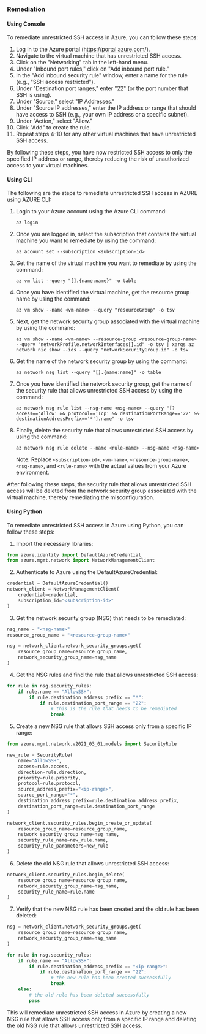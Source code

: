 ### Remediation

#### Using Console

To remediate unrestricted SSH access in Azure, you can follow these steps:

1. Log in to the Azure portal (https://portal.azure.com/).
2. Navigate to the virtual machine that has unrestricted SSH access.
3. Click on the "Networking" tab in the left-hand menu.
4. Under "Inbound port rules," click on "Add inbound port rule."
5. In the "Add inbound security rule" window, enter a name for the rule (e.g., "SSH access restricted").
6. Under "Destination port ranges," enter "22" (or the port number that SSH is using).
7. Under "Source," select "IP Addresses."
8. Under "Source IP addresses," enter the IP address or range that should have access to SSH (e.g., your own IP address or a specific subnet).
9. Under "Action," select "Allow."
10. Click "Add" to create the rule.
11. Repeat steps 4-10 for any other virtual machines that have unrestricted SSH access.

By following these steps, you have now restricted SSH access to only the specified IP address or range, thereby reducing the risk of unauthorized access to your virtual machines.

#### Using CLI

The following are the steps to remediate unrestricted SSH access in AZURE using AZURE CLI:

1. Login to your Azure account using the Azure CLI command: 

   `az login`

2. Once you are logged in, select the subscription that contains the virtual machine you want to remediate by using the command:

   `az account set --subscription <subscription-id>`

3. Get the name of the virtual machine you want to remediate by using the command:

   `az vm list --query "[].{name:name}" -o table`

4. Once you have identified the virtual machine, get the resource group name by using the command:

   `az vm show --name <vm-name> --query "resourceGroup" -o tsv`

5. Next, get the network security group associated with the virtual machine by using the command:

   `az vm show --name <vm-name> --resource-group <resource-group-name> --query "networkProfile.networkInterfaces[].id" -o tsv | xargs az network nic show --ids --query "networkSecurityGroup.id" -o tsv`

6. Get the name of the network security group by using the command:

   `az network nsg list --query "[].{name:name}" -o table`

7. Once you have identified the network security group, get the name of the security rule that allows unrestricted SSH access by using the command:

   `az network nsg rule list --nsg-name <nsg-name> --query "[?access=='Allow' && protocol=='Tcp' && destinationPortRange=='22' && destinationAddressPrefix=='*'].name" -o tsv`

8. Finally, delete the security rule that allows unrestricted SSH access by using the command:

   `az network nsg rule delete --name <rule-name> --nsg-name <nsg-name>`

   Note: Replace `<subscription-id>`, `<vm-name>`, `<resource-group-name>`, `<nsg-name>`, and `<rule-name>` with the actual values from your Azure environment.

After following these steps, the security rule that allows unrestricted SSH access will be deleted from the network security group associated with the virtual machine, thereby remediating the misconfiguration.

#### Using Python

To remediate unrestricted SSH access in Azure using Python, you can follow these steps:

1. Import the necessary libraries:

```python
from azure.identity import DefaultAzureCredential
from azure.mgmt.network import NetworkManagementClient
```

2. Authenticate to Azure using the DefaultAzureCredential:

```python
credential = DefaultAzureCredential()
network_client = NetworkManagementClient(
    credential=credential,
    subscription_id="<subscription-id>"
)
```

3. Get the network security group (NSG) that needs to be remediated:

```python
nsg_name = "<nsg-name>"
resource_group_name = "<resource-group-name>"

nsg = network_client.network_security_groups.get(
    resource_group_name=resource_group_name,
    network_security_group_name=nsg_name
)
```

4. Get the NSG rules and find the rule that allows unrestricted SSH access:

```python
for rule in nsg.security_rules:
    if rule.name == "AllowSSH":
        if rule.destination_address_prefix == "*":
            if rule.destination_port_range == "22":
                # this is the rule that needs to be remediated
                break
```

5. Create a new NSG rule that allows SSH access only from a specific IP range:

```python
from azure.mgmt.network.v2021_03_01.models import SecurityRule

new_rule = SecurityRule(
    name="AllowSSH",
    access=rule.access,
    direction=rule.direction,
    priority=rule.priority,
    protocol=rule.protocol,
    source_address_prefix="<ip-range>",
    source_port_range="*",
    destination_address_prefix=rule.destination_address_prefix,
    destination_port_range=rule.destination_port_range
)

network_client.security_rules.begin_create_or_update(
    resource_group_name=resource_group_name,
    network_security_group_name=nsg_name,
    security_rule_name=new_rule.name,
    security_rule_parameters=new_rule
)
```

6. Delete the old NSG rule that allows unrestricted SSH access:

```python
network_client.security_rules.begin_delete(
    resource_group_name=resource_group_name,
    network_security_group_name=nsg_name,
    security_rule_name=rule.name
)
```

7. Verify that the new NSG rule has been created and the old rule has been deleted:

```python
nsg = network_client.network_security_groups.get(
    resource_group_name=resource_group_name,
    network_security_group_name=nsg_name
)

for rule in nsg.security_rules:
    if rule.name == "AllowSSH":
        if rule.destination_address_prefix == "<ip-range>":
            if rule.destination_port_range == "22":
                # the new rule has been created successfully
                break
    else:
        # the old rule has been deleted successfully
        pass
```

This will remediate unrestricted SSH access in Azure by creating a new NSG rule that allows SSH access only from a specific IP range and deleting the old NSG rule that allows unrestricted SSH access.

